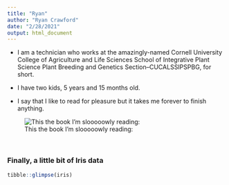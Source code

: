 ```yaml
---
title: "Ryan"
author: "Ryan Crawford"
date: "2/28/2021"
output: html_document
---
```


* I am a technician who works at the amazingly-named Cornell University College of Agriculture and Life Sciences School of Integrative Plant Science Plant Breeding and Genetics Section--CUCALSSIPSPBG, for short.

* I have two kids, 5 years and 15 months old.

* I say that I like to read for pleasure but it takes me forever to finish anything. 

![This the book I'm slooooowly reading:](https://external-content.duckduckgo.com/iu/?u=https%3A%2F%2Ftse1.mm.bing.net%2Fth%3Fid%3DOIP.JGPUVujQao6J7g5-RQ96oQHaLR%26pid%3DApi&f=1 width="150px"></right>)

</br>

### Finally, a little bit of Iris data

```r
tibble::glimpse(iris)
```

